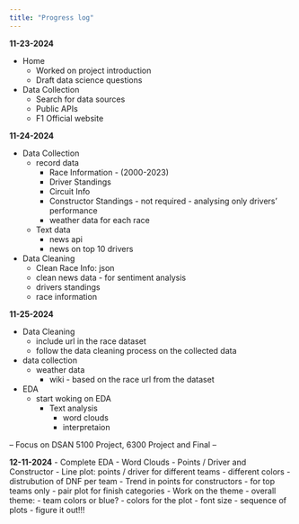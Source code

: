 ```yaml
---
title: "Progress log"
---
```

**11-23-2024**

- Home
  - Worked on project introduction
  - Draft data science questions
- Data Collection
  - Search for data sources
  - Public APIs
  - F1 Official website

**11-24-2024**

- Data Collection
  - record data
    - Race Information - (2000-2023)
    - Driver Standings
    - Circuit Info
    - Constructor Standings - not required - analysing only drivers' performance
    - weather data for each race
  - Text data
    - news api
    - news on top 10 drivers
- Data Cleaning
  - Clean Race Info: json
  - clean news data - for sentiment analysis
  - drivers standings
  - race information


**11-25-2024**

- Data Cleaning
  - include url in the race dataset
  - follow the data cleaning process on the collected data
- data collection
  - weather data 
    - wiki - based on the race url from the dataset
- EDA
  - start woking on EDA
    - Text analysis 
      - word clouds
      - interpretaion
  
-- Focus on DSAN 5100 Project, 6300 Project and Final --

**12-11-2024**
- Complete EDA
  - Word Clouds
  - Points / Driver and Constructor
  - Line plot: points / driver for different teams - different colors
  - distrubution of DNF per team
  - Trend in points for constructors - for top teams only
  - pair plot for finish categories
- Work on the theme 
  - overall theme:
    - team colors or blue?
  - colors for the plot
  - font size
  - sequence of plots - figure it out!!!